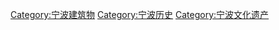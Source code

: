 [[Category:宁波建筑物|Category:宁波建筑物]]
[[Category:宁波历史|Category:宁波历史]]
[[Category:宁波文化遗产|Category:宁波文化遗产]]